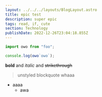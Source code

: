 ```yaml
---
layout: ../../../layouts/BlogLayout.astro
title: epic test
description: super epic
tags: read, if, cute
section: Technology
publishDate: 2022-12-26T23:04:18.855Z
---
```


```js
import owo from "foo";

console.log(owo`owo`);
```

**bold** and _italic_ and ~~strikethrough~~

> unstyled blockquote whaaa

-   aaaa
    -   awa
